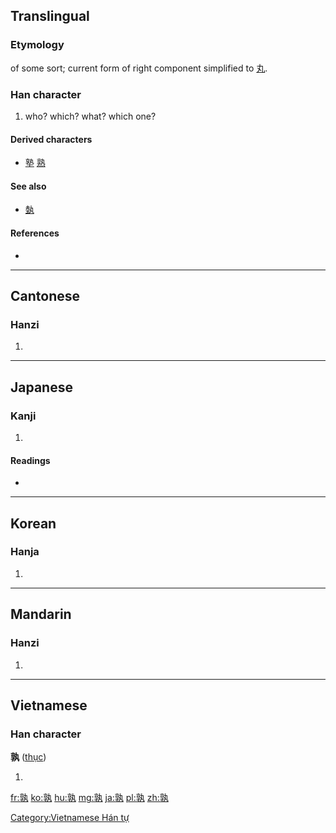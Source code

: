 ==Translingual==

===Etymology===
{{Han compound|享|丮|ls=ic}} of some sort; current form of right component simplified to [[丸]].

===Han character===
{{Han char|rn=39|rad=子|as=08|sn=11|four=0541<sub>7</sub>|canj=卜木大弓戈 (YDKNI)}}

# who? which? what? which one?

====Derived characters====
* [[塾]] [[熟]]

====See also====
* [[埶]] <!-- reasonably graphically similar; compare 熱, 熟-->

====References====
* {{Han ref|kx=0280.050|dkj=06995|dj=0549.030|hdz=21016.140|uh=5B70|ud=23408|bh=B145|bd=45381}}

----

==Cantonese==

===Hanzi===
{{yue-hanzi|jyut=|y=suk6}}

# {{defn|Cantonese|sort=子08}}

----

==Japanese==

===Kanji===
{{ja-kanji|grade=|rs=子08}}

# {{defn|Japanese|sort=子08}}

====Readings====
* {{ja-readings|on=[[じゅく]] (juku)|kun=[[たれ]] (tare), [[いずれ]] (izure)}}

----

==Korean==

===Hanja===
{{ko-hanja|hangeul=숙|rv=suk|mr=suk}}

# {{defn|Korean|sort=子08}}

----

==Mandarin==

===Hanzi===
{{cmn-hanzi|pin=[[shú]] ([[shu2]])|wg=shu<sup>2</sup>}}

# {{defn|Mandarin|sort=子08}}

----

==Vietnamese==

===Han character===
'''孰''' ([[thục]])

# {{defn|Vietnamese}}

[[Category:Vietnamese Hán tự]]

[[fr:孰]]
[[ko:孰]]
[[hu:孰]]
[[mg:孰]]
[[ja:孰]]
[[pl:孰]]
[[zh:孰]]